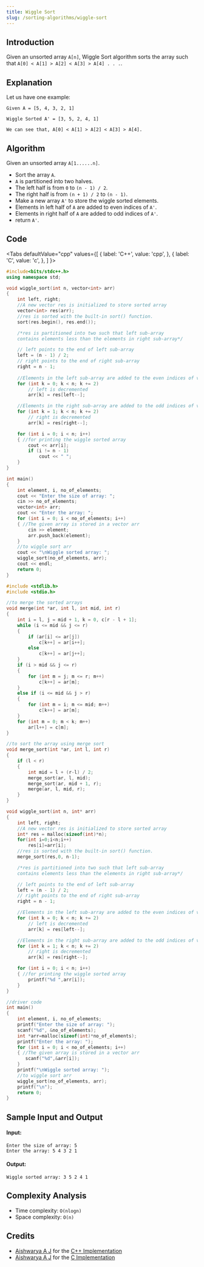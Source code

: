 ```yaml
---
title: Wiggle Sort
slug: /sorting-algorithms/wiggle-sort
---
```


## Introduction

Given an unsorted array `A[n]`, Wiggle Sort algorithm sorts the array such that `A[0] < A[1] > A[2] < A[3] > A[4] . . .`.

## Explanation



Let us have one example: 

```
Given A = [5, 4, 3, 2, 1]

Wiggle Sorted A' = [3, 5, 2, 4, 1]

We can see that, A[0] < A[1] > A[2] < A[3] > A[4].
```

## Algorithm

Given an unsorted array `A[1......n]`.

- Sort the array `A`.
- `A` is partitioned into two halves.
- The left half is from `0` to `(n - 1) / 2`.
- The right half is from `(n + 1) / 2` to `(n - 1)`.
- Make a new array `A'` to store the wiggle sorted elements.
- Elements in left half of `A` are added to even indices of `A'`.
- Elements in right half of `A` are added to odd indices of `A'`.
- return `A'`.

## Code


<Tabs
  defaultValue="cpp"
  values={[
    { label: 'C++', value: 'cpp', },
    { label: 'C', value: 'c', },
  ]
}>
<TabItem value="cpp">

```cpp
#include<bits/stdc++.h>
using namespace std;

void wiggle_sort(int n, vector<int> arr)
{
    int left, right;
    //A new vector res is initialized to store sorted array
    vector<int> res(arr);
    //res is sorted with the built-in sort() function.
    sort(res.begin(), res.end());

    /*res is partitioned into two such that left sub-array 
    contains elements less than the elements in right sub-array*/

    // left points to the end of left sub-array 
    left = (n - 1) / 2;
    // right points to the end of right sub-array
    right = n - 1;
    
    //Elements in the left sub-array are added to the even indices of vector res
    for (int k = 0; k < n; k += 2)
        // left is decremented
        arr[k] = res[left--];

    //Elements in the right sub-array are added to the odd indices of vector x
    for (int k = 1; k < n; k += 2)
        // right is decremented
        arr[k] = res[right--];

    for (int i = 0; i < n; i++)
    { //for printing the wiggle sorted array
        cout << arr[i];
        if (i != n - 1)
            cout << " ";
    }
}

int main()
{
    int element, i, no_of_elements;
    cout << "Enter the size of array: ";
    cin >> no_of_elements;
    vector<int> arr;
    cout << "Enter the array: ";
    for (int i = 0; i < no_of_elements; i++)
    { //The given array is stored in a vector arr
        cin >> element;
        arr.push_back(element);
    }
    //to wiggle sort arr
    cout << "\nWiggle sorted array: ";
    wiggle_sort(no_of_elements, arr);
    cout << endl;
    return 0;
}
```

</TabItem>
<TabItem value="c">

```c
#include <stdlib.h>
#include <stdio.h>

//to merge the sorted arrays
void merge(int *ar, int l, int mid, int r)
{
    int i = l, j = mid + 1, k = 0, c[r - l + 1];
    while (i <= mid && j <= r)
    {
        if (ar[i] <= ar[j])
            c[k++] = ar[i++];
        else
            c[k++] = ar[j++];
    }
    if (i > mid && j <= r)
    {
        for (int m = j; m <= r; m++)
            c[k++] = ar[m];
    }
    else if (i <= mid && j > r)
    {
        for (int m = i; m <= mid; m++)
            c[k++] = ar[m];
    }
    for (int m = 0; m < k; m++)
        ar[l++] = c[m];
}

//to sort the array using merge sort
void merge_sort(int *ar, int l, int r)
{
    if (l < r)
    {
        int mid = l + (r-l) / 2;
        merge_sort(ar, l, mid);
        merge_sort(ar, mid + 1, r);
        merge(ar, l, mid, r);
    }
}

void wiggle_sort(int n, int* arr)
{
    int left, right;
    //A new vector res is initialized to store sorted array
    int* res = malloc(sizeof(int)*n);
    for(int i=0;i<n;i++)
        res[i]=arr[i];
    //res is sorted with the built-in sort() function.
    merge_sort(res,0, n-1);

    /*res is partitioned into two such that left sub-array
    contains elements less than the elements in right sub-array*/

    // left points to the end of left sub-array
    left = (n - 1) / 2;
    // right points to the end of right sub-array
    right = n - 1;

    //Elements in the left sub-array are added to the even indices of vector res
    for (int k = 0; k < n; k += 2)
        // left is decremented
        arr[k] = res[left--];

    //Elements in the right sub-array are added to the odd indices of vector x
    for (int k = 1; k < n; k += 2)
        // right is decremented
        arr[k] = res[right--];

    for (int i = 0; i < n; i++)
    { //for printing the wiggle sorted array
        printf("%d ",arr[i]);
    }
}

//driver code
int main()
{
    int element, i, no_of_elements;
    printf("Enter the size of array: ");
    scanf("%d", &no_of_elements);
    int *arr=malloc(sizeof(int)*no_of_elements);
    printf("Enter the array: ");
    for (int i = 0; i < no_of_elements; i++)
    { //The given array is stored in a vector arr
       scanf("%d",&arr[i]);
    }
    printf("\nWiggle sorted array: ");
    //to wiggle sort arr
    wiggle_sort(no_of_elements, arr);
    printf("\n");
    return 0;
}
```

</TabItem>
</Tabs>

## Sample Input and Output

#### Input:

```
Enter the size of array: 5
Enter the array: 5 4 3 2 1
```

#### Output:

```
Wiggle sorted array: 3 5 2 4 1
```

## Complexity Analysis

  - Time complexity: `O(nlogn)`
  - Space complexity: `O(n)`

## Credits

  - [Aishwarya A J](https://github.com/aish2002) for the [C++ Implementation](https://github.com/TesseractCoding/NeoAlgo/blob/master/C-Plus-Plus/sort/wiggle_sort.cpp)
  - [Aishwarya A J](https://github.com/aish2002) for the [C Implementation](https://github.com/TesseractCoding/NeoAlgo/blob/master/C/sort/Wiggle_sort.c)
